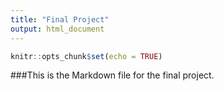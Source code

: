 ```yaml
---
title: "Final Project"
output: html_document
---
```


```r
knitr::opts_chunk$set(echo = TRUE)
```

###This is the Markdown file for the final project. 